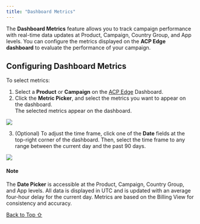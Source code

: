 ```yaml
---
title: "Dashboard Metrics"
---
```


The **Dashboard Metrics** feature allows you to track campaign performance with real-time data updates at Product, Campaign, Country Group, and App levels. You can configure the metrics displayed on the **ACP Edge dashboard** to evaluate the performance of your campaign.

## Configuring Dashboard Metrics

To select metrics:

1. Select a **Product** or **Campaign** on the [ACP Edge](https://acp-edge.fyber.com/) Dashboard.
2. Click the **Metric Picker**, and select the metrics you want to appear on the dashboard.\
   The selected metrics appear on the dashboard.

<Frame caption="mceclip1.png">
  <img src="https://developer.digitalturbine.com/hc/article_attachments/6341260749981" />
</Frame>

3. (Optional) To adjust the time frame, click one of the **Date** fields at the top-right corner of the dashboard. Then, select the time frame to any range between the current day and the past 90 days.

<Frame caption="mceclip2.png">
  <img src="https://developer.digitalturbine.com/hc/article_attachments/6341262656541" />
</Frame>

#### Note

The **Date Picker** is accessible at the Product, Campaign, Country Group, and App levels. All data is displayed in UTC and is updated with an average four-hour delay for the current day. Metrics are based on the Billing View for consistency and accuracy.

[Back to Top ⇧](#top)
